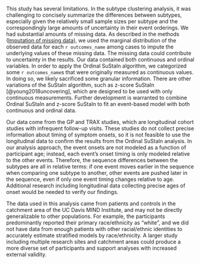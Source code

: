 This study has several limitations.
In the subtype clustering analysis,
it was challenging to concisely summarize
the differences between subtypes,
especially given the relatively small sample sizes per subtype
and the correspondingly large amounts of uncertainty
in their event orderings.
We had substantial amounts of missing data.
As described in the methods ([Imputation of missing data](#sec-incomplete-data)),
we used the marginal distribution of
the observed data for each `r outcomes_name` among cases
to impute the underlying values of these missing data.
The missing data could contribute to uncertainty in the results.
Our data contained both continuous and ordinal variables.
In order to apply the Ordinal SuStaIn algorithm,
we categorized some `r outcomes_name`s
that were originally measured as continuous values.
In doing so, we likely sacrificed some granular information.
There are other variations of the SuStaIn algorithm,
such as z-score SuStaIn [@young2018uncovering],
which are designed to be used with only continuous measurements.
Further development is warranted to combine Ordinal SuStaIn and z-score SuStaIn
to fit an event-based model with both continuous and ordinal data.

Our data come from the GP and TRAX studies,
which are longitudinal cohort studies
with infrequent follow-up visits.
These studies do not collect precise information
about timing of symptom onsets,
so it is not feasible to use the longitudinal data
to confirm the results from the Ordinal SuStaIn analysis.
In our analysis approach,
the event onsets are not modeled as a function of participant age;
instead, each event's onset timing is only modeled relative to the other events.
Therefore, the sequence differences between the subtypes
are all in relative terms:
if one event moves earlier in the sequence
when comparing one subtype to another,
other events are pushed later in the sequence,
even if only one event timing
changes relative to age.
Additional research including longitudinal data
collecting precise ages of onset
would be needed to verify our findings.

The data used in this analysis came from patients and controls in
the catchment area of the UC Davis MIND Institute, 
and may not be directly generalizable to other populations.
For example, the participants predominantly reported
their primary race/ethnicity as "white",
and we did not have data from enough patients with other
racial/ethnic identities to accurately estimate
stratified models by race/ethnicity.
A larger study including multiple research sites and catchment areas
could produce a more diverse set of participants and support
analyses with increased external validity.
